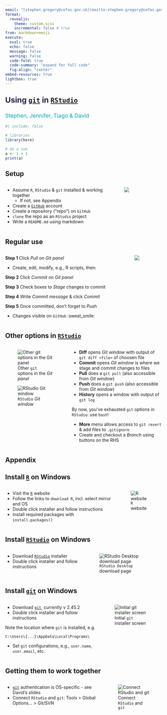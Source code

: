 ```yaml
---
email: "[stephen.gregory@cefas.gov.uk](mailto:stephen.gregory@cefas.gov.uk)"
format: 
  revealjs:
    theme: custom.scss
    incremental: false # true
from: markdown+emoji
execute: 
  eval: true
  echo: false
  message: false
  warning: false
  code-fold: true
  code-summary: "expand for full code"
  fig-align: "center"
embed-resources: true
lightbox: true
---
```


##  {background-image="background-title.png" background-size="100%"}

::: {.absolute top="0%" left="0%" width="1100" style="font-size: 1.75em; color: #1C2442; font-weight: bold;"}
Using [`git`](http://git-scm.com/) in [`RStudio`](https://www.rstudio.com/)
:::

::: {.absolute top="15%" left="0%" width="1100" style="font-size: 1.25em; color: #00AAB4;"}
Stephen, Jennifer, Tiago & David
:::

```r
#| include: false

# libraries
library(here)

# do a sum
a <- 1 + 1
print(a)

```


## Setup {background-image="background-body.png" background-size="100%"}

:::: {.columns}
::: {.column width="75%"}
* Assume `R`, `RStudio` & `git` installed & working together
  - [If not, see Appendix]{.small-text}
* Create a [`GitHub`](http://github.com/) account
* Create a repository ("repo") on `GitHub`
* `clone` the repo as an `RStudio` project
* Write a `README.md` using markdown
:::

::: {.column width="25%"}
![](rstudio-git-project.png)
:::
::::


## Regular use {background-image="background-body.png" background-size="100%"}


:::: {.columns}
::: {.column}

::: {.small-text}
**Step 1** Click *Pull* on *Git panel*
:::

* Create, edit, modify, e.g., R scripts, then:

::: {.small-text}
**Step 2** Click *Commit* on *Git panel*

**Step 3** Check boxes to *Stage* changes to commit

**Step 4** Write *Commit message* & click *Commit*

**Step 5** Once committed, don't forget to *Push*
:::

* Changes visible on `GitHub` :sweat_smile:

:::

::: {.column}
![](regular-use.png)
:::
::::


## Other options in [`RStudio`](https://www.rstudio.com/)

:::: {.columns}
::: {.column width="40%"}
![Other `git` options in the *Git panel*](rstudio-options.png)

![`RStudio` *Git window*](git-window.png)
:::

::: {.column width="60%"}
::: {.small-text}
* **Diff** opens *Git window* with output of `git diff <file>` of choosen file
* **Commit** opens *Git window* is where we stage and commit changes to files
* **Pull** does a `git pull` (also accessible from *Git window*)
* **Push** does a `git push` (also accessible from *Git window*)
* **History** opens a window with output of `git log`

::: {.callout-important title="Go directly to `bash` and don't pass go"}
By now, you've exhausted `git` options in `RStudio`: use `bash`!
:::

* **More** menu allows access to `git revert` & add files to `.gitignore`
* Create and checkout a *Branch* using buttons on the RHS
:::
:::
::::

<!-- ##  {background-image="close_bg.png" background-size="100%"} -->
<!-- ::: {.absolute top="44%" left="53%" width="150"} -->
<!-- {{< meta email >}} -->
<!-- ::: -->

## Appendix {background-image="background-body.png" background-size="100%"}


## Install [`R`](https://www.r-project.org/) on Windows

:::: {.columns}
::: {.column}
* Visit the [`R`](https://www.r-project.org/) website
* Follow the links to `download R`, incl. select mirror and OS
* Double click installer and follow instructions
* Install required packages with `install.packages()`
:::

::: {.column}
![`R` website](r-website.png)
:::
::::


## Install [`RStudio`](https://posit.co/products/open-source/rstudio/) on Windows

:::: {.columns}
::: {.column}
* Download [`RStudio`](https://posit.co/download/rstudio-desktop/) installer
* Double click installer and follow instructions
:::

::: {.column}
![`RStudio Desktop` download page](rstudio-download.png)
:::
::::


## Install [`git`](http://git-scm.com/) on Windows

:::: {.columns}
::: {.column}
* Download [`git`](http://git-scm.com/), currently v 2.45.2
* Double click installer and follow instructions

::: {.callout-important title="Installation location"}
Note the location where `git` is installed, e.g.

`C:\Users\{...}\AppData\Local\Programs\`
:::

<!-- * At "Choose the default behaviour of `git pull`": select `Rebase` -->
* Set `git` configurations, e.g., `user.name`, `user.email`, etc. 
:::

::: {.column}
![Initial `git` installer screen](git-setup1.png)
:::
::::


## Getting them to work together

:::: {.columns}
::: {.column}
* [`git`](http://git-scm.com/) authentication is OS-specific - see David's slides
* Connect `RStudio` and `git`: Tools > Global Options... > Git/SVN 
:::

::: {.column}
![Connect `RStudio` and `git`](rstudio-git.png)
:::
::::